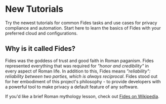 
<HeroCTAVisual title="Try Fides Cloud" body="Sign up for Fides cloud and start managing privacy with your team." cta="Get it Now" href="https://ethyca.com/book-demo?utm_source=docsite" image="/assets/img/heros/fides-cloud-hero-2x.gif" />


# New Tutorials

Try the newest tutorials for common Fides tasks and use cases for privacy compliance and automation. Start here to learn the basics of Fides with your preferred cloud and configurations. 

<KeyFeatWrap>

  <KeyFeat title="Privacy Request Automation" link="/tutorials/privacy-requests-get-started"  description="Go from 'Zero to DSR Automation' in your own infrastructure."/>
  <KeyFeat title="Data Mapping" link="/tutorials/data-mapping-get-started"  description="Generate maps of your systems and infrastructure with Fides' automated tools."/>
  <KeyFeat title="Managing Consent" link="/tutorials/consent-management-get-started"   description="Understand how Fides can help provide you with compliance-minded consent solutions."/>
  <KeyFeat title="Fides for Businesses" link="/docs/enterprise/overview"   description="Use Fides for Enterprise-level data classifications, visualizations, and more."/>
</KeyFeatWrap>

## Why is it called Fides?

Fides was the goddess of trust and good faith in Roman paganism. Fides represented everything that was required for *"honor and credibility"* in every aspect of Roman life. In addition to this, Fides means *"reliability": reliability between two parties, which is always reciprocal*. Fides stood out for her embodiment of this project's philosophy - to provide developers with a powerful tool to make privacy a default feature of any software.

If you'd like a brief Roman mythology lesson, check out [Fides on Wikipedia](https://en.wikipedia.org/wiki/Fides_(deity)).



